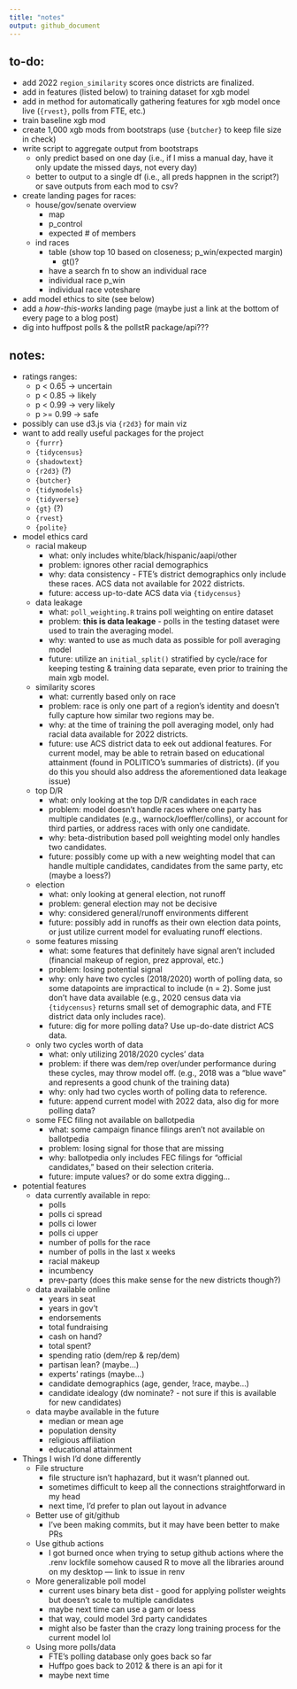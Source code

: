 ```yaml
---
title: "notes"
output: github_document
---
```


## to-do:

* add 2022 `region_similarity` scores once districts are finalized.
* add in features (listed below) to training dataset for xgb model
* add in method for automatically gathering features for xgb model once live (`{rvest}`, polls from FTE, etc.)
* train baseline xgb mod
* create 1,000 xgb mods from bootstraps (use `{butcher}` to keep file size in check)
* write script to aggregate output from bootstraps
  + only predict based on one day (i.e., if I miss a manual day, have it only update the missed days, not every day)
  + better to output to a single df (i.e., all preds happnen in the script?) or save outputs from each mod to csv?
* create landing pages for races:
  + house/gov/senate overview
    + map
    + p_control
    + expected # of members
  + ind races
    + table (show top 10 based on closeness; p_win/expected margin) 
      + gt()?
    + have a search fn to show an individual race
    + individual race p_win
    + individual race voteshare
* add model ethics to site (see below)
* add a *how-this-works* landing page (maybe just a link at the bottom of every page to a blog post)
* dig into huffpost polls & the pollstR package/api???

## notes:

* ratings ranges:
  + p < 0.65 -> uncertain
  + p < 0.85 -> likely
  + p < 0.99 -> very likely
  + p >= 0.99 -> safe
* possibly can use d3.js via `{r2d3}` for main viz
* want to add really useful packages for the project
  + `{furrr}`
  + `{tidycensus}`
  + `{shadowtext}`
  + `{r2d3}` (?)
  + `{butcher}`
  + `{tidymodels}`
  + `{tidyverse}`
  + `{gt}` (?)
  + `{rvest}`
  + `{polite}`
* model ethics card
  + racial makeup
    + what: only includes white/black/hispanic/aapi/other
    + problem: ignores other racial demographics
    + why: data consistency - FTE's district demographics only include these races. ACS data not available for 2022 districts.
    + future: access up-to-date ACS data via `{tidycensus}`
  + data leakage
    + what: `poll_weighting.R` trains poll weighting on entire dataset
    + problem: **this is data leakage** - polls in the testing dataset were used to train the averaging model.
    + why: wanted to use as much data as possible for poll averaging model
    + future: utilize an `initial_split()` stratified by cycle/race for keeping testing & training data separate, even prior to training the main xgb model.
  + similarity scores
    + what: currently based only on race
    + problem: race is only one part of a region's identity and doesn't fully capture how similar two regions may be. 
    + why: at the time of training the poll averaging model, only had racial data available for 2022 districts.
    + future: use ACS district data to eek out addional features. For current model, may be able to retrain based on educational attainment (found in POLITICO's summaries of districts). (if you do this you should also address the aforementioned data leakage issue)
  + top D/R
    + what: only looking at the top D/R candidates in each race
    + problem: model doesn't handle races where one party has multiple candidates (e.g., warnock/loeffler/collins), or account for third parties, or address races with only one candidate.
    + why: beta-distribution based poll weighting model only handles two candidates.
    + future: possibly come up with a new weighting model that can handle multiple candidates, candidates from the same party, etc (maybe a loess?)
  + election
    + what: only looking at general election, not runoff
    + problem: general election may not be decisive
    + why: considered general/runoff environments different
    + future: possibly add in runoffs as their own election data points, or just utilize current model for evaluating runoff elections.
  + some features missing
    + what: some features that definitely have signal aren't included (financial makeup of region, prez approval, etc.)
    + problem: losing potential signal
    + why: only have two cycles (2018/2020) worth of polling data, so some datapoints are impractical to include (n = 2). Some just don't have data available (e.g., 2020 census data via `{tidycensus}` returns small set of demographic data, and FTE district data only includes race).
    + future: dig for more polling data? Use up-do-date district ACS data.
  + only two cycles worth of data
    + what: only utilizing 2018/2020 cycles' data
    + problem: if there was dem/rep over/under performance during these cycles, may throw model off. (e.g., 2018 was a "blue wave" and represents a good chunk of the training data)
    + why: only had two cycles worth of polling data to reference. 
    + future: append current model with 2022 data, also dig for more polling data?
  + some FEC filing not available on ballotpedia
    + what: some campaign finance filings aren't not available on ballotpedia
    + problem: losing signal for those that are missing
    + why: ballotpedia only includes FEC filings for "official candidates," based on their selection criteria.
    + future: impute values? or do some extra digging...
* potential features
  + data currently available in repo:
    + polls
    + polls ci spread
    + polls ci lower
    + polls ci upper
    + number of polls for the race
    + number of polls in the last x weeks
    + racial makeup
    + incumbency
    + prev-party (does this make sense for the new districts though?)
  + data available online
    + years in seat
    + years in gov't
    + endorsements
    + total fundraising
    + cash on hand?
    + total spent?
    + spending ratio (dem/rep & rep/dem)
    + partisan lean? (maybe...)
    + experts' ratings (maybe...)
    + candidate demographics (age, gender, !race, maybe...)
    + candidate idealogy (dw nominate? - not sure if this is available for new candidates)
  + data maybe available in the future
    + median or mean age
    + population density
    + religious affiliation
    + educational attainment
* Things I wish I'd done differently
  + File structure
    + file structure isn't haphazard, but it wasn't planned out. 
    + sometimes difficult to keep all the connections straightforward in my head
    + next time, I'd prefer to plan out layout in advance
  + Better use of git/github
    + I've been making commits, but it may have been better to make PRs
  + Use github actions
    + I got burned once when trying to setup github actions where the .renv lockfile somehow caused R to move all the libraries around on my desktop --- link to issue in renv
  + More generalizable poll model
    + current uses binary beta dist - good for applying pollster weights but doesn't scale to multiple candidates
    + maybe next time can use a gam or loess
    + that way, could model 3rd party candidates
    + might also be faster than the crazy long training process for the current model lol
  + Using more polls/data
    + FTE's polling database only goes back so far
    + Huffpo goes back to 2012 & there is an api for it
    + maybe next time

